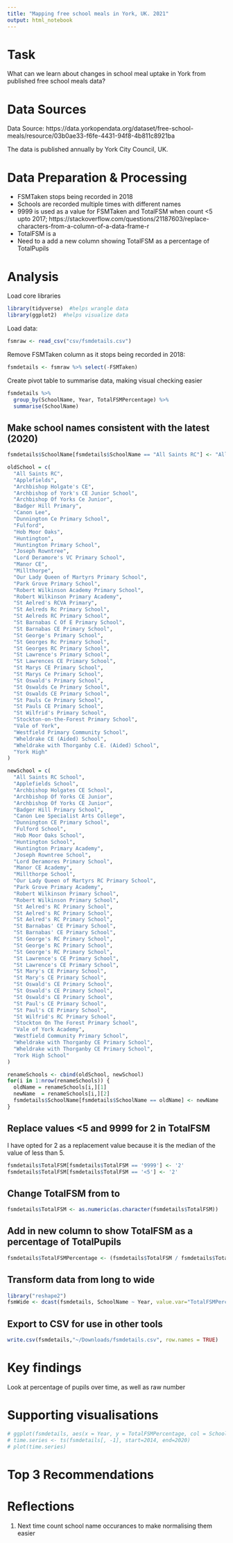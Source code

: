 ```yaml
---
title: "Mapping free school meals in York, UK. 2021"
output: html_notebook
---
```


# Task

What can we learn about changes in school meal uptake in York from published free school meals data?

# Data Sources

Data Source: https://data.yorkopendata.org/dataset/free-school-meals/resource/03b0ae33-f6fe-4431-94f8-4b811c8921ba

The data is published annually by York City Council, UK.

# Data Preparation & Processing

 * FSMTaken stops being recorded in 2018
 * Schools are recorded multiple times with different names
 * 9999 is used as a value for FSMTaken and TotalFSM when count <5 upto 2017; https://stackoverflow.com/questions/21187603/replace-characters-from-a-column-of-a-data-frame-r
 * TotalFSM is a <chr>
 * Need to a add a new column showing TotalFSM as a percentage of TotalPupils

# Analysis

Load core libraries

```r
library(tidyverse)  #helps wrangle data
library(ggplot2)  #helps visualize data
```

Load data:

```r
fsmraw <- read_csv("csv/fsmdetails.csv")
```

Remove FSMTaken column as it stops being recorded in 2018:

```r
fsmdetails <- fsmraw %>% select(-FSMTaken)
```

Create pivot table to summarise data, making visual checking easier

```r
fsmdetails %>%
  group_by(SchoolName, Year, TotalFSMPercentage) %>%
  summarise(SchoolName)

```

## Make school names consistent with the latest (2020)

```r
fsmdetails$SchoolName[fsmdetails$SchoolName == "All Saints RC"] <- "All Saints RC School"
```


```r
oldSchool = c(
  "All Saints RC",
  "Applefields",
  "Archbishop Holgate's CE",
  "Archbishop of York's CE Junior School",
  "Archbishop Of Yorks Ce Junior",
  "Badger Hill Primary",
  "Canon Lee",
  "Dunnington Ce Primary School",
  "Fulford",
  "Hob Moor Oaks",
  "Huntington",
  "Huntington Primary School",
  "Joseph Rowntree",
  "Lord Deramore's VC Primary School",
  "Manor CE",
  "Millthorpe",
  "Our Lady Queen of Martyrs Primary School",
  "Park Grove Primary School",
  "Robert Wilkinson Academy Primary School",
  "Robert Wilkinson Primary Academy",
  "St Aelred's RCVA Primary",
  "St Aelreds Rc Primary School",
  "St Aelreds RC Primary School",
  "St Barnabas C Of E Primary School",
  "St Barnabas CE Primary School",
  "St George's Primary School",
  "St Georges Rc Primary School",
  "St Georges RC Primary School",
  "St Lawrence's Primary School",
  "St Lawrences CE Primary School",
  "St Marys CE Primary School",
  "St Marys Ce Primary School",
  "St Oswald's Primary School",
  "St Oswalds Ce Primary School",
  "St Oswalds CE Primary School",
  "St Pauls Ce Primary School",
  "St Pauls CE Primary School",
  "St Wilfrid's Primary School",
  "Stockton-on-the-Forest Primary School",
  "Vale of York",
  "Westfield Primary Community School",
  "Wheldrake CE (Aided) School",
  "Wheldrake with Thorganby C.E. (Aided) School",
  "York High"
)

newSchool = c(
  "All Saints RC School",
  "Applefields School",
  "Archbishop Holgates CE School",
  "Archbishop Of Yorks CE Junior",
  "Archbishop Of Yorks CE Junior",
  "Badger Hill Primary School",
  "Canon Lee Specialist Arts College",
  "Dunnington CE Primary School",
  "Fulford School",
  "Hob Moor Oaks School",
  "Huntington School",
  "Huntington Primary Academy",
  "Joseph Rowntree School",
  "Lord Deramores Primary School",
  "Manor CE Academy",
  "Millthorpe School",
  "Our Lady Queen of Martyrs RC Primary School",
  "Park Grove Primary Academy",
  "Robert Wilkinson Primary School",
  "Robert Wilkinson Primary School",
  "St Aelred's RC Primary School",
  "St Aelred's RC Primary School",
  "St Aelred's RC Primary School",
  "St Barnabas' CE Primary School",
  "St Barnabas' CE Primary School",
  "St George's RC Primary School",
  "St George's RC Primary School",
  "St George's RC Primary School",
  "St Lawrence's CE Primary School",
  "St Lawrence's CE Primary School",
  "St Mary's CE Primary School",
  "St Mary's CE Primary School",
  "St Oswald's CE Primary School",
  "St Oswald's CE Primary School",
  "St Oswald's CE Primary School",
  "St Paul's CE Primary School",
  "St Paul's CE Primary School",
  "St Wilfrid's RC Primary School",
  "Stockton On The Forest Primary School",
  "Vale of York Academy",
  "Westfield Community Primary School",
  "Wheldrake with Thorganby CE Primary School",
  "Wheldrake with Thorganby CE Primary School",
  "York High School"
)

renameSchools <- cbind(oldSchool, newSchool)
for(i in 1:nrow(renameSchools)) {
  oldName = renameSchools[i,][1]
  newName  = renameSchools[i,][2]
  fsmdetails$SchoolName[fsmdetails$SchoolName == oldName] <- newName
}
```

## Replace values <5 and 9999 for 2 in TotalFSM

I have opted for 2 as a replacement value because it is the median of the value of less than 5.

```r
fsmdetails$TotalFSM[fsmdetails$TotalFSM == '9999'] <- '2'
fsmdetails$TotalFSM[fsmdetails$TotalFSM == '<5'] <- '2'
```

## Change TotalFSM from <chr> to <int>

```r
fsmdetails$TotalFSM <- as.numeric(as.character(fsmdetails$TotalFSM))
```

## Add in new column to show TotalFSM as a percentage of TotalPupils

```r
fsmdetails$TotalFSMPercentage <- (fsmdetails$TotalFSM / fsmdetails$TotalPupils) * 100
```

## Transform data from long to wide

```r
library("reshape2")
fsmWide <- dcast(fsmdetails, SchoolName ~ Year, value.var="TotalFSMPercentage")
```

## Export to CSV for use in other tools

```r
write.csv(fsmdetails,"~/Downloads/fsmdetails.csv", row.names = TRUE)
```


# Key findings

Look at percentage of pupils over time, as well as raw number

# Supporting visualisations

```r
# ggplot(fsmdetails, aes(x = Year, y = TotalFSMPercentage, col = SchoolName)) + geom_line()
# time.series <- ts(fsmdetails[, -1], start=2014, end=2020)
# plot(time.series)
```

# Top 3 Recommendations

# Reflections

1. Next time count school name occurances to make normalising them easier